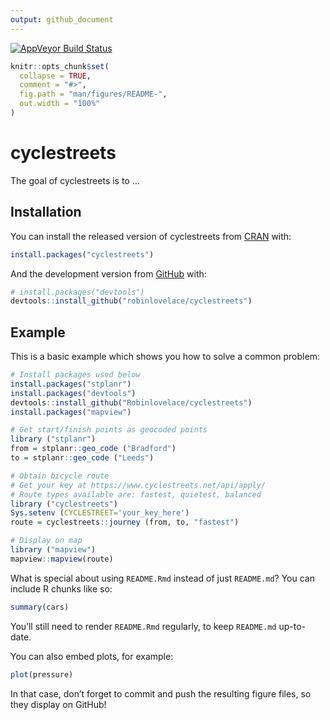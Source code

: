 ```yaml
---
output: github_document
---
```


[![AppVeyor Build Status](https://ci.appveyor.com/api/projects/status/github/robinlovelace/cyclestreets?branch=master&svg=true)](https://ci.appveyor.com/project/robinlovelace/cyclestreets)

<!-- README.md is generated from README.Rmd. Please edit that file -->

```r
knitr::opts_chunk$set(
  collapse = TRUE,
  comment = "#>",
  fig.path = "man/figures/README-",
  out.width = "100%"
)
```
# cyclestreets

The goal of cyclestreets is to ...

## Installation

You can install the released version of cyclestreets from [CRAN](https://CRAN.R-project.org) with:

``` r
install.packages("cyclestreets")
```

And the development version from [GitHub](https://github.com/) with:

``` r
# install.packages("devtools")
devtools::install_github("robinlovelace/cyclestreets")
```
## Example

This is a basic example which shows you how to solve a common problem:

```r
# Install packages used below
install.packages("stplanr")
install.packages("devtools")
devtools::install_github("Robinlovelace/cyclestreets")
install.packages("mapview")

# Get start/finish points as geocoded points
library ("stplanr")
from = stplanr::geo_code ("Bradford")
to = stplanr::geo_code ("Leeds")

# Obtain bicycle route
# Get your key at https://www.cyclestreets.net/api/apply/
# Route types available are: fastest, quietest, balanced
library ("cyclestreets")
Sys.setenv (CYCLESTREET='your_key_here')
route = cyclestreets::journey (from, to, "fastest")

# Display on map
library ("mapview")
mapview::mapview(route)
```

What is special about using `README.Rmd` instead of just `README.md`? You can include R chunks like so:

```r
summary(cars)
```

You'll still need to render `README.Rmd` regularly, to keep `README.md` up-to-date.

You can also embed plots, for example:

```r
plot(pressure)
```

In that case, don't forget to commit and push the resulting figure files, so they display on GitHub!
